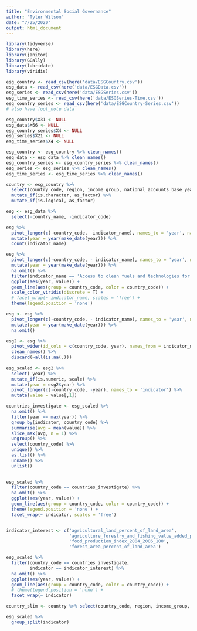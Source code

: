 ```yaml
---
title: "Environmental Social Governance"
author: "Tyler Wilson"
date: "7/25/2020"
output: html_document
---
```


```r
library(tidyverse)
library(here)
library(janitor) 
library(GGally)
library(lubridate)
library(viridis)
```

```r
esg_country <- read_csv(here('data/ESGCountry.csv'))
esg_data <- read_csv(here('data/ESGData.csv'))
esg_series <- read_csv(here('data/ESGSeries.csv'))
esg_time_series <- read_csv(here('data/ESGSeries-Time.csv'))
esg_country_series <- read_csv(here('data/ESGCountry-Series.csv'))
# also have foot_note data
```

```r
esg_country$X31 <- NULL
esg_data$X66 <- NULL
esg_country_series$X4 <- NULL
esg_series$X21 <- NULL
esg_time_series$X4 <- NULL
```

```r
esg_country <- esg_country %>% clean_names()
esg_data <- esg_data %>% clean_names()
esg_country_series <- esg_country_series %>% clean_names()
esg_series <- esg_series %>% clean_names()
esg_time_series <- esg_time_series %>% clean_names()
```


```r
country <- esg_country %>% 
  select(country_code, region, income_group, national_accounts_base_year, national_accounts_reference_year, sna_price_valuation, lending_category, system_of_national_accounts, ppp_survey_year, balance_of_payments_manual_in_use, external_debt_reporting_status, system_of_trade, government_accounting_concept, imf_data_dissemination_standard, latest_population_census, latest_household_survey, vital_registration_complete, latest_agricultural_census, latest_industrial_data, latest_trade_data) %>% 
  mutate_if(is.character, as_factor) %>% 
  mutate_if(is.logical, as_factor)
```

```r
esg <- esg_data %>% 
  select(-country_name, -indicator_code)
```

```r
esg %>% 
  pivot_longer(c(-country_code, -indicator_name), names_to = 'year', names_prefix = 'x') %>% 
  mutate(year = year(make_date(year))) %>% 
  count(indicator_name)

esg %>% 
  pivot_longer(c(-country_code, - indicator_name), names_to = 'year', names_prefix = 'x') %>% 
  mutate(year = year(make_date(year))) %>% 
  na.omit() %>% 
  filter(indicator_name == 'Access to clean fuels and technologies for cooking (% of population)') %>% 
  ggplot(aes(year, value)) +
  geom_line(aes(group = country_code, color = country_code)) +
  scale_color_viridis(discrete = T) +
  # facet_wrap(~ indicator_name, scales = 'free') +
  theme(legend.position = 'none')

esg <- esg %>% 
  pivot_longer(c(-country_code, - indicator_name), names_to = 'year', names_prefix = 'x') %>% 
  mutate(year = year(make_date(year))) %>% 
  na.omit()
```

```r
esg2 <- esg %>% 
  pivot_wider(id_cols = c(country_code, year), names_from = indicator_name) %>% 
  clean_names() %>% 
  discard(~all(is.na(.)))
  
esg_scaled <- esg2 %>% 
  select(-year) %>% 
  mutate_if(is.numeric, scale) %>% 
  mutate(year = esg2$year) %>% 
  pivot_longer(c(-country_code, -year), names_to = 'indicator') %>% 
  mutate(value = value[,1])

countries_investigate <- esg_scaled %>% 
  na.omit() %>% 
  filter(year == max(year)) %>% 
  group_by(indicator, country_code) %>% 
  summarise(avg = mean(value)) %>% 
  slice_max(avg, n = 1) %>% 
  ungroup() %>% 
  select(country_code) %>% 
  unique() %>% 
  as.list() %>% 
  unname() %>% 
  unlist()
  

esg_scaled %>% 
  filter(country_code == countries_investigate) %>% 
  na.omit() %>% 
  ggplot(aes(year, value)) +
  geom_line(aes(group = country_code, color = country_code)) +
  theme(legend.position = 'none') +
  facet_wrap(~ indicator, scales = 'free')


indicator_interest <- c('agricultural_land_percent_of_land_area',
                        'agriculture_forestry_and_fishing_value_added_percent_of_gdp',
                        'food_production_index_2004_2006_100',
                        'forest_area_percent_of_land_area')

esg_scaled %>% 
  filter(country_code == countries_investigate,
         indicator == indicator_interest) %>% 
  na.omit() %>% 
  ggplot(aes(year, value)) +
  geom_line(aes(group = country_code, color = country_code)) +
  # theme(legend.position = 'none') +
  facet_wrap(~ indicator)

country_slim <- country %>% select(country_code, region, income_group, system_of_trade, latest_population_census, latest_household_survey, vital_registration_complete, latest_agricultural_census, latest_industrial_data, latest_trade_data)

esg_scaled %>% 
  group_split(indicator) 



```

